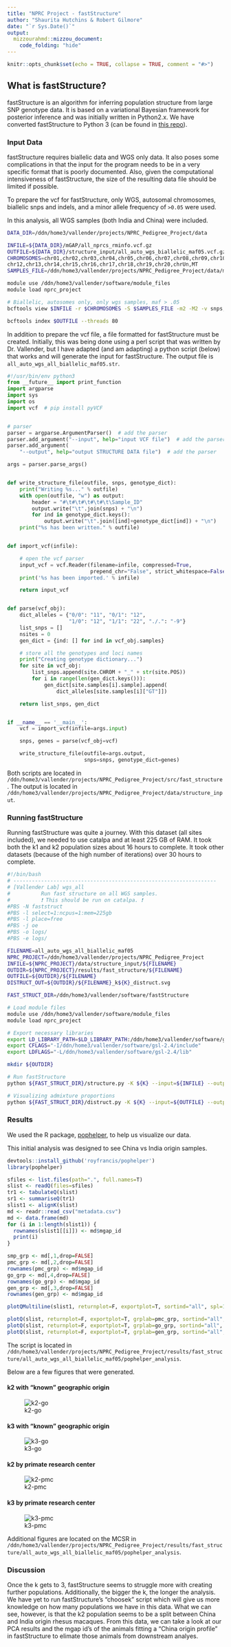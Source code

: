 ```yaml
---
title: "NPRC Project - fastStructure"
author: "Shaurita Hutchins & Robert Gilmore"
date: "`r Sys.Date()`"
output: 
  mizzourahmd::mizzou_document:
    code_folding: "hide"
---
```


```r
knitr::opts_chunk$set(echo = TRUE, collapse = TRUE, comment = "#>")
```

## What is fastStructure?

fastStructure is an algorithm for inferring population structure from large SNP genotype data. It is based on a variational Bayesian framework for posterior inference and was initially written in Python2.x. We have converted fastStructure to Python 3 (can be found in [this repo](https://github.com/vallenderlab/fastStructure)). 

### Input Data

fastStructure requires biallelic data and WGS only data. It also poses some complications in that the input for the program needs to be in a very specific format that is poorly documented. Also, given the computational intensiveness of fastStructure, the size of the resulting data file should be limited if possible.

To prepare the vcf for fastStructure, only WGS, autosomal chromosomes, biallelic snps and indels, and a minor allele frequency of `>0.05` were used. 

In this analysis, all WGS samples (both India and China) were included.

```bash
DATA_DIR=/ddn/home3/vallender/projects/NPRC_Pedigree_Project/data

INFILE=${DATA_DIR}/mGAP/all_nprcs_rminfo.vcf.gz
OUTFILE=${DATA_DIR}/structure_input/all_auto_wgs_biallelic_maf05.vcf.gz
CHROMOSOMES=chr01,chr02,chr03,chr04,chr05,chr06,chr07,chr08,chr09,chr10,chr11,
chr12,chr13,chr14,chr15,chr16,chr17,chr18,chr19,chr20,chrUn,MT
SAMPLES_FILE=/ddn/home3/vallender/projects/NPRC_Pedigree_Project/data/metadata/wgs_ids.txt

module use /ddn/home3/vallender/software/module_files
module load nprc_project

# Biallelic, autosomes only, only wgs samples, maf > .05
bcftools view $INFILE -r $CHROMOSOMES -S $SAMPLES_FILE -m2 -M2 -v snps,indels -i 'MAF>0.05' -O z -o $OUTFILE --threads 80

bcftools index $OUTFILE --threads 80
```

In addition to prepare the vcf file, a file formatted for fastStructure must be created. Initially, this was being done using a perl script that was written by Dr. Vallender, but I have adapted (and am adapting) a python script (below) that works and will generate the input for fastStructure. The output file is `all_auto_wgs_all_biallelic_maf05.str`.

```python
#!/usr/bin/env python3
from __future__ import print_function
import argparse
import sys
import os
import vcf  # pip install pyVCF


# parser
parser = argparse.ArgumentParser()  # add the parser
parser.add_argument("--input", help="input VCF file")  # add the parser
parser.add_argument(
    "--output", help="output STRUCTURE DATA file")  # add the parser

args = parser.parse_args()


def write_structure_file(outfile, snps, genotype_dict):
    print("Writing %s..." % outfile)
    with open(outfile, "w") as output:
        header = "#\t#\t#\t#\t#\t\Sample_ID"
        output.write("\t".join(snps) + "\n")
        for ind in genotype_dict.keys():
            output.write("\t".join([ind]+genotype_dict[ind]) + "\n")
    print("%s has been written." % outfile)


def import_vcf(infile):

    # open the vcf parser
    input_vcf = vcf.Reader(filename=infile, compressed=True,
                           prepend_chr="False", strict_whitespace=False)
    print('%s has been imported.' % infile)

    return input_vcf


def parse(vcf_obj):
    dict_alleles = {"0/0": "11", "0/1": "12",
                    "1/0": "12", "1/1": "22", "./.": "-9"}
    list_snps = []
    nsites = 0
    gen_dict = {ind: [] for ind in vcf_obj.samples}

    # store all the genotypes and loci names
    print("Creating genotype dictionary...")
    for site in vcf_obj:
        list_snps.append(site.CHROM + "_" + str(site.POS))
        for i in range(len(gen_dict.keys())):
            gen_dict[site.samples[i].sample].append(
                dict_alleles[site.samples[i]["GT"]])

    return list_snps, gen_dict


if __name__ == '__main__':
    vcf = import_vcf(infile=args.input)

    snps, genes = parse(vcf_obj=vcf)

    write_structure_file(outfile=args.output,
                         snps=snps, genotype_dict=genes)

```

Both scripts are located in `/ddn/home3/vallender/projects/NPRC_Pedigree_Project/src/fast_structure`. The output is located in `/ddn/home3/vallender/projects/NPRC_Pedigree_Project/data/structure_input`.

### Running fastStructure

Running fastStructure was quite a journey. With this dataset (all sites included), we needed to use catalpa and at least 225 GB of RAM. It took both the k1 and k2 population sizes about 16 hours to complete.  It took other datasets (because of the high number of iterations) over 30 hours to complete.

```bash
#!/bin/bash
# ------------------------------------------------------------------
# [Vallender Lab] wgs_all
#          Run fast structure on all WGS samples.
#          ❗ This should be run on catalpa. ❗
#PBS -N faststruct
#PBS -l select=1:ncpus=1:mem=225gb
#PBS -l place=free
#PBS -j oe
#PBS -o logs/
#PBS -e logs/

FILENAME=all_auto_wgs_all_biallelic_maf05
NPRC_PROJECT=/ddn/home3/vallender/projects/NPRC_Pedigree_Project
INFILE=${NPRC_PROJECT}/data/structure_input/${FILENAME}
OUTDIR=${NPRC_PROJECT}/results/fast_structure/${FILENAME}
OUTFILE=${OUTDIR}/${FILENAME}
DISTRUCT_OUT=${OUTDIR}/${FILENAME}_k${K}_distruct.svg

FAST_STRUCT_DIR=/ddn/home3/vallender/software/fastStructure

# Load module files
module use /ddn/home3/vallender/software/module_files
module load nprc_project

# Export necessary libraries
export LD_LIBRARY_PATH=$LD_LIBRARY_PATH:/ddn/home3/vallender/software/gsl-2.4/lib
export CFLAGS="-I/ddn/home3/vallender/software/gsl-2.4/include"
export LDFLAGS="-L/ddn/home3/vallender/software/gsl-2.4/lib"

mkdir ${OUTDIR}

# Run fastStructure
python ${FAST_STRUCT_DIR}/structure.py -K ${K} --input=${INFILE} --output=${OUTFILE} --format=str --full --seed=100

# Visualizing admixture proportions
python ${FAST_STRUCT_DIR}/distruct.py -K ${K} --input=${OUTFILE} --output=${DISTRUCT_OUT}
```

### Results

We used the R package, [pophelper](https://github.com/royfrancis/pophelper), to help us visualize our data.

This initial analysis was designed to see China vs India origin samples.


```r
devtools::install_github('royfrancis/pophelper')
library(pophelper)

sfiles <- list.files(path=".", full.names=T)
slist <- readQ(files=sfiles)
tr1 <- tabulateQ(slist)
sr1 <- summariseQ(tr1)
slist1 <- alignK(slist)
md <- readr::read_csv("metadata.csv")
md <- data.frame(md)
for (i in 1:length(slist1)) {
  rownames(slist1[[i]]) <- md$mgap_id
  print(i)
}

smp_grp <- md[,1,drop=FALSE]
pmc_grp <- md[,2,drop=FALSE]
rownames(pmc_grp) <- md$mgap_id
go_grp <- md[,4,drop=FALSE]
rownames(go_grp) <- md$mgap_id
gen_grp <- md[,3,drop=FALSE]
rownames(gen_grp) <- md$mgap_id

plotQMultiline(slist1, returnplot=F, exportplot=T, sortind="all", spl=150, lpp=5, useindlab=T, indlabspacer=5, indlabsize=7, indlabangle=45, indlabvjust=1, grplab=pmc_grp, ordergrp=T, exportpath="~/fastStructure/", height=42, width=30, units="cm")

plotQ(slist, returnplot=F, exportplot=T, grplab=pmc_grp, sortind="all", ordergrp=T, outputfilename=c("pmc1", "pmc2", "pmc3", "pmc4", "pmc5", "pmc6", "pmc7"))
plotQ(slist, returnplot=F, exportplot=T, grplab=go_grp, sortind="all", ordergrp=T, outputfilename=c("go1", "go2", "go3", "go4", "go5", "go6", "go7"))
plotQ(slist, returnplot=F, exportplot=T, grplab=gen_grp, sortind="all", ordergrp=T, outputfilename=c("sex1", "sex2", "sex3", "sex4", "sex5", "sex6", "sex7"))

```

The script is located in `/ddn/home3/vallender/projects/NPRC_Pedigree_Project/results/fast_structure/all_auto_wgs_all_biallelic_maf05/pophelper_analysis`. 

Below are a few figures that were generated.

#### k2 with "known" geographic origin

![k2-go](../data/fastStructure/go2.png)

#### k3 with "known" geographic origin

![k3-go](../data/fastStructure/go3.png)

#### k2 by primate research center

![k2-pmc](../data/fastStructure/pmc2.png)

#### k3 by primate research center

![k3-pmc](../data/fastStructure/pmc3.png)

Additional figures are located on the MCSR in `/ddn/home3/vallender/projects/NPRC_Pedigree_Project/results/fast_structure/all_auto_wgs_all_biallelic_maf05/pophelper_analysis`.


### Discussion

Once the k gets to 3, fastStructure seems to struggle more with creating further populations. Additionally, the bigger the k, the longer the analysis. We have yet to run fastStructure's "choosek" script which will give us more knowledge on how many populations we have in this data. What we can see, however, is that the k2 population seems to be a split between China and India origin rhesus macaques. From this data, we can take a look at our PCA results and the mgap id's of the animals fitting a "China origin profile" in fastStructure to elimate those animals from downstream analyes.
